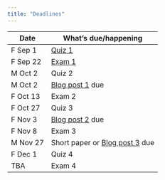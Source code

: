 ```yaml
---
title: "Deadlines"
---
```


| Date      | What's due/happening |
|-----------|----------------------|
| F Sep 1   | [Quiz 1](quiz/psych-260-quiz-1-answers.pdf) |
| F Sep 22  | [Exam 1](exam/psych-260-exam-1.ans.pdf) |
| M Oct 2   | Quiz 2               |
| M Oct 2   | [Blog post 1](blogs.html) due      |
| F Oct 13  | Exam 2               |
| F Oct 27  | Quiz 3               |
| F Nov 3   | [Blog post 2](blogs.html) due      |
| F Nov 8   | Exam 3               |
| M Nov 27  | Short paper or [Blog post 3](blogs.html) due |
| F Dec 1   | Quiz 4               |
| TBA       | Exam 4               |
